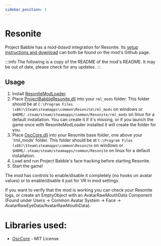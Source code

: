 ```yaml
---
sidebar_position: 3
---
```


# Resonite

Project Babble has a *mod-based* integration for Resonite. Its [setup instructions and download](https://github.com/Meister1593/ProjectBabbleResonite/releases) can both be found on the mod's Github page.

:::info
The following is a copy of the README of the mod's README. It may be out of date, please check for any updates.
:::

## Usage
1. Install [ResoniteModLoader](https://github.com/resonite-modding-group/ResoniteModLoader).
2. Place [ProjectBabbleResonite.dll](https://github.com/Meister1593/ProjectBabbleResonite/releases) into your `rml_mods` folder. This folder should be at `C:\Program Files (x86)\Steam\steamapps\common\Resonite\rml_mods` on windows or `$HOME/.steam/steam/steamapps/common/Resonite/rml_mods` on linux for a default installation. You can create it if it's missing, or if you launch the game once with ResoniteModLoader installed it will create the folder for you.
3. Place [OscCore.dll](https://github.com/Meister1593/ProjectBabbleResonite/releases) into your Resonite base folder, one above your 'rml_mods' folder. This folder should be at `C:\Program Files (x86)\Steam\steamapps\common\Resonite` on windows or `$HOME/.steam/steam/steamapps/common/Resonite` on linux for a default installation.
4. Load and run Project Babble's face tracking before starting Resonite.
5. Start the game!

The mod has controls to enable/disable it completely (no hooks on avatar values) or to enable/disable it just for VR in mod settings.

If you want to verify that the mod is working you can check your Resonite logs, or create an EmptyObject with an AvatarRawMouthData Component (Found under Users -> Common Avatar System -> Face -> AvatarRawEyeData/AvatarRawMouthData).

# Libraries used:
- [OscCore](https://github.com/tilde-love/osc-core) - MIT License
